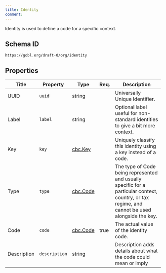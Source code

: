 ```yaml
---
title: Identity
comment: 
---
```


Identity is used to define a code for a specific context.

## Schema ID

`https://gobl.org/draft-0/org/identity`

## Properties

| Title       | Property      | Type                          | Req. | Description                                                                                                                                     |
|-------------|---------------|-------------------------------|------|-------------------------------------------------------------------------------------------------------------------------------------------------|
| UUID        | `uuid`        | string                        |      | Universally Unique Identifier.                                                                                                                  |
| Label       | `label`       | string                        |      | Optional label useful for non-standard identities to give a bit more context.                                                                   |
| Key         | `key`         | [cbc.Key](/draft-0/cbc/key)   |      | Uniquely classify this identity using a key instead of a code.                                                                                  |
| Type        | `type`        | [cbc.Code](/draft-0/cbc/code) |      | The type of Code being represented and usually specific for a particular context, country, or tax regime, and cannot be used alongside the key. |
| Code        | `code`        | [cbc.Code](/draft-0/cbc/code) | true | The actual value of the identity code.                                                                                                          |
| Description | `description` | string                        |      | Description adds details about what the code could mean or imply                                                                                |

